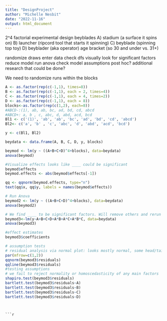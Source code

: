 ```yaml
---
title: "DesignProject"
author: "Michelle Nesbit"
date: "2022-11-16"
output: html_document
---
```

2^4 factorial experimental design
beyblades
A) stadium (a surface it spins on)
B) launcher (ripcord tool that starts it spinning)
C) beyblade (spinning top toy)
D) beyblader (aka operator) age bracket (so 30 and under vs. 31+)

randomize draws
enter data
check dfs
visually look for significant factors
reduce model
run anova
check model assumptions
post hoc?
additional research that could be done?

We need to randomize runs within the blocks

```r
A <- as.factor(rep(c(-1,1), times=8))
B <- as.factor(rep(c(-1,1), each = 2, times=4))
C <- as.factor(rep(c(-1,1), each = 4, times=2))
D <- as.factor(rep(c(-1,1), each = 8))
blocks<-as.factor(rep(c(1,2), each=8))
#ABCD-:(1), ab, ab, bc, ad, bd, cd, abcd  
#ABCD+: a, b , c, abc, d, abd, acd, bcd
Bl1 <- c('(1)', 'ab', 'ab', 'bc', 'ad', 'bd', 'cd', 'abcd')
Bl2<- c('a', 'b' , 'c', 'abc', 'd', 'abd', 'acd', 'bcd')

y <- c(Bl1, Bl2)

beydata <- data.frame(A, B, C, D, y, blocks)

beymod <- lm(y ~ ((A+B+C+D)^4+blocks), data=beydata)
anova(beymod) 

#Visualize effects looks like ____ could be significant
beymod$effects
beymod.effects <- abs(beymod$effects[-1])

qq <- qqnorm(beymod.effects, type="n")  
text(qq$x, qq$y, labels = names(beymod$effects))

# Run Anova
beymod2 <- lm(y ~ ((A+B+C+D)^4+blocks), data=beydata)
anova(beymod2) 

# We find ____ to be significant factors. Will remove others and rerun ANOVA.
beymod3<-lm(y~A+B+C+D+A*B+A*C+A*B*C, data=beydata)
anova(beymod3)

#effect estimates
beymod3$coefficients

# assumption tests
# residual analysis via normal plot: looks mostly normal, some head/tail
par(mfrow=c(1,2))
qqnorm(beymod3$residuals)
qqline(beymod3$residuals)
#testing assumptions
# we fail to reject normality or homoscedasticity of any main factors
shapiro.test(beymod3$residuals) 
bartlett.test(beymod3$residuals~A)
bartlett.test(beymod3$residuals~B)
bartlett.test(beymod3$residuals~C)
bartlett.test(beymod3$residuals~D)
```
```


```r

```


```r

```

